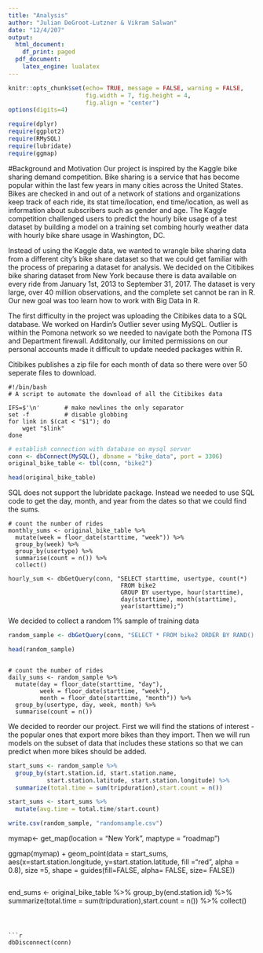 ```yaml
---
title: "Analysis"
author: "Julian DeGroot-Lutzner & Vikram Salwan"
date: "12/4/207"
output:
  html_document:
    df_print: paged
  pdf_document:
    latex_engine: lualatex
---
```


```r
knitr::opts_chunk$set(echo= TRUE, message = FALSE, warning = FALSE,
                      fig.width = 7, fig.height = 4,
                      fig.align = "center")
options(digits=4)

require(dplyr)
require(ggplot2)
require(RMySQL)
require(lubridate)
require(ggmap)
```

#Background and Motivation
Our project is inspired by the Kaggle bike sharing demand competition. Bike sharing is a service that has become popular within the last few years in many cities across the United States. Bikes are checked in and out of a network of stations and organizations keep track of each ride, its stat time/location, end time/location, as well as information about subscribers such as gender and age. The Kaggle competition challenged users to predict the hourly bike usage of a test dataset by building a model on a training set combing hourly weather data with hourly bike share usage in Washington, DC.

Instead of using the Kaggle data, we wanted to wrangle bike sharing data from a different city's bike share dataset so that we could get familiar with the process of preparing a dataset for analysis. We decided on the Citibikes bike sharing dataset from New York because there is data available on every ride from January 1st, 2013 to September 31, 2017. The dataset is very large, over 40 million observations, and the complete set cannot be ran in R. Our new goal was too learn how to work with Big Data in R.

The first difficulty in the project was uploading the Citibikes data to a SQL database. We worked on Hardin's Outlier sever using MySQL. Outlier is within the Pomona network so we needed to navigate both the Pomona ITS and Department firewall. Additonally, our limited permissions on our personal accounts made it difficult to update needed packages within R.

Citibikes publishes a zip file for each month of data so there were over 50 seperate files to download. 
```
#!/bin/bash
# A script to automate the download of all the Citibikes data

IFS=$'\n'       # make newlines the only separator
set -f          # disable globbing
for link in $(cat < "$1"); do
    wget "$link"
done
```


```r
# establish connection with database on mysql server
conn <- dbConnect(MySQL(), dbname = "bike_data", port = 3306)
original_bike_table <- tbl(conn, "bike2")
```

```r
head(original_bike_table)
```

SQL does not support the lubridate package. Instead we needed to use SQL code to get the day, month, and year from the dates so that we could find the sums.

```
# count the number of rides 
monthly_sums <- original_bike_table %>% 
  mutate(week = floor_date(starttime, "week")) %>%
  group_by(week) %>%
  group_by(usertype) %>%
  summarise(count = n()) %>%
  collect()
  
hourly_sum <- dbGetQuery(conn, "SELECT starttime, usertype, count(*)
                                FROM bike2 
                                GROUP BY usertype, hour(starttime),
                                day(starttime), month(starttime),
                                year(starttime);")

```
We decided to collect a random 1% sample of training data
```r
random_sample <- dbGetQuery(conn, "SELECT * FROM bike2 ORDER BY RAND() LIMIT 500000")
```

```r
head(random_sample)
```
```

# count the number of rides 
daily_sums <- random_sample %>% 
  mutate(day = floor_date(starttime, "day"),
         week = floor_date(starttime, "week"),
         month = floor_date(starttime, "month")) %>%
  group_by(usertype, day, week, month) %>%
  summarise(count = n())
```
We decided to reorder our project. First we will find the stations of interest - the popular ones that export more bikes than they import. Then we will run models on the subset of data that includes these stations so that we can predict when more bikes should be added. 

```r
start_sums <- random_sample %>%
  group_by(start.station.id, start.station.name,
           start.station.latitude, start.station.longitude) %>%
  summarize(total.time = sum(tripduration),start.count = n())
```

```r
start_sums <- start_sums %>% 
  mutate(avg.time = total.time/start.count)
```


```r
write.csv(random_sample, "randomsample.csv")
```
mymap<- get_map(location = "New York", maptype = "roadmap")

ggmap(mymap) + geom_point(data = start_sums,
                          aes(x=start.station.longitude,
                              y=start.station.latitude,
                              fill ="red",
                              alpha = 0.8), 
                          size =5, shape = guides(fill=FALSE, 
                                                  alpha= FALSE,
                                                  size= FALSE))
```
```
end_sums <- original_bike_table %>%
  group_by(end.station.id) %>%
  summarize(total.time = sum(tripduration),start.count = n()) %>%
  collect()
```



```r
dbDisconnect(conn)
```